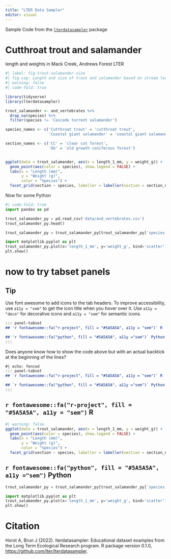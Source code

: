 ```yaml
---
title: "LTER Data Sampler"
editor: visual
---
```


Sample Code from the [`lterdatasampler`](https://lter.github.io/lterdatasampler/index.html) package

# Cutthroat trout and salamander

length and weights in Mack Creek, Andrews Forest LTER

```r
#| label: fig-trout-salamander-size
#| fig-cap: Length and size of trout and salamander based on stream location.
#| warning: false
#| code-fold: true

library(tidyverse)
library(lterdatasampler)

trout_salamander <- and_vertebrates %>% 
  drop_na(species) %>% 
  filter(species != 'Cascade torrent salamander')

species_names <- c('Cutthroat trout' = 'cutthroat trout',
                   'Coastal giant salamander' = 'coastal giant salamander')

section_names <- c('CC' = 'clear cut forest',
                   'OG' = 'old growth coniferous forest')


ggplot(data = trout_salamander, aes(x = length_1_mm, y = weight_g)) +
  geom_point(aes(color = species), show.legend = FALSE) +
  labs(x = "Length (mm)",
       y = "Weight (g)",
       color = "Species") +
  facet_grid(section ~ species, labeller = labeller(section = section_names, species = species_names))
```

Now for some Python

```python
#| code-fold: true
import pandas as pd

trout_salamander_py = pd.read_csv('data/and_vertebrates.csv')
trout_salamander_py.head()
```

```python
trout_salamander_py = trout_salamander_py[trout_salamander_py['species'].isin(['Cutthroat trout', 'Coastal giant salamander'])]
```

```python
import matplotlib.pyplot as plt
trout_salamander_py.plot(x='length_1_mm', y='weight_g', kind='scatter')
plt.show()
```

# now to try tabset panels

::: callout-tip
## Tip

Use font awesome to add icons to the tab headers. To improve accessibility, use `a11y = "sem"` to get the icon title when you hover over it. Use `a11y = "deco"` for decorative icons and `a11y = "sem"` for semantic icons.

```markdown
::: panel-tabset
## 'r fontawesome::fa("r-project", fill = "#5A5A5A", a11y = "sem")` R

## 'r fontawesome::fa("python", fill = "#5A5A5A", a11y ="sem")` Python
:::
```

Does anyone know how to show the code above but with an actual backtick at the beginning of the lines?

```markdown
#| echo: fenced
::: panel-tabset
## `r fontawesome::fa("r-project", fill = "#5A5A5A", a11y = "sem")` R

## `r fontawesome::fa("python", fill = "#5A5A5A", a11y ="sem")` Python
:::
```

:::

::: panel-tabset
## `r fontawesome::fa("r-project", fill = "#5A5A5A", a11y = "sem")` R

```r
#| warning: false
ggplot(data = trout_salamander, aes(x = length_1_mm, y = weight_g)) +
  geom_point(aes(color = species), show.legend = FALSE) +
  labs(x = "Length (mm)",
       y = "Weight (g)",
       color = "Species") +
  facet_grid(section ~ species, labeller = labeller(section = section_names, species = species_names))
```

## `r fontawesome::fa("python", fill = "#5A5A5A", a11y ="sem")` Python

```python
trout_salamander_py = trout_salamander_py[trout_salamander_py['species'].isin(['Cutthroat trout', 'Coastal giant salamander'])]

import matplotlib.pyplot as plt
trout_salamander_py.plot(x='length_1_mm', y='weight_g', kind='scatter')
plt.show()
```
:::

# Citation

Horst A, Brun J (2022). lterdatasampler: Educational dataset examples from the Long Term Ecological Research program. R package version 0.1.0, <https://github.com/lter/lterdatasampler>.
